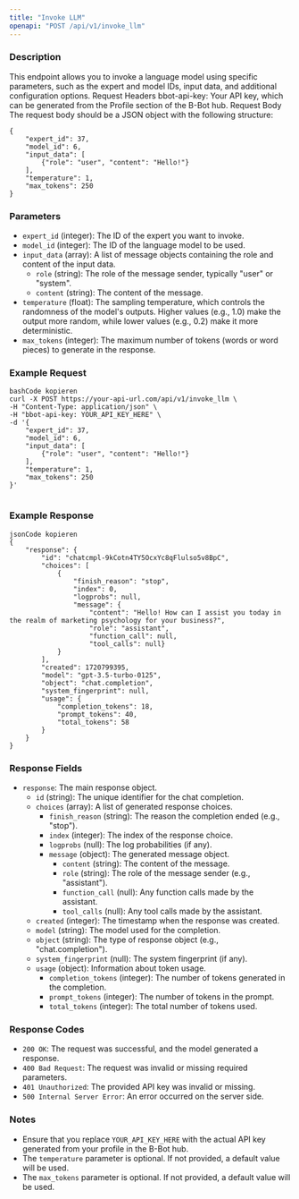 ```yaml
---
title: "Invoke LLM"
openapi: "POST /api/v1/invoke_llm"
---
```


### Description

This endpoint allows you to invoke a language model using specific parameters, such as the expert and model IDs, input data, and additional configuration options.
Request Headers
bbot-api-key: Your API key, which can be generated from the Profile section of the B-Bot hub.
Request Body
The request body should be a JSON object with the following structure:

```
{
    "expert_id": 37,
    "model_id": 6,
    "input_data": [
        {"role": "user", "content": "Hello!"}
    ],
    "temperature": 1,
    "max_tokens": 250
}
```

### Parameters

- `expert_id` (integer): The ID of the expert you want to invoke.
- `model_id` (integer): The ID of the language model to be used.
- `input_data` (array): A list of message objects containing the role and content of the input data.
  - `role` (string): The role of the message sender, typically "user" or "system".
  - `content` (string): The content of the message.
- `temperature` (float): The sampling temperature, which controls the randomness of the model's outputs. Higher values (e.g., 1.0) make the output more random, while lower values (e.g., 0.2) make it more deterministic.
- `max_tokens` (integer): The maximum number of tokens (words or word pieces) to generate in the response.

### Example Request

```
bashCode kopieren
curl -X POST https://your-api-url.com/api/v1/invoke_llm \
-H "Content-Type: application/json" \
-H "bbot-api-key: YOUR_API_KEY_HERE" \
-d '{
    "expert_id": 37,
    "model_id": 6,
    "input_data": [
        {"role": "user", "content": "Hello!"}
    ],
    "temperature": 1,
    "max_tokens": 250
}'


```

### Example Response

```
jsonCode kopieren
{
    "response": {
        "id": "chatcmpl-9kCotn4TY5OcxYc8qFlulso5v8BpC",
        "choices": [
            {
                "finish_reason": "stop",
                "index": 0,
                "logprobs": null,
                "message": {
                    "content": "Hello! How can I assist you today in the realm of marketing psychology for your business?",
                    "role": "assistant",
                    "function_call": null,
                    "tool_calls": null}
            }
        ],
        "created": 1720799395,
        "model": "gpt-3.5-turbo-0125",
        "object": "chat.completion",
        "system_fingerprint": null,
        "usage": {
            "completion_tokens": 18,
            "prompt_tokens": 40,
            "total_tokens": 58
        }
    }
}

```

### Response Fields

- `response`: The main response object.
  - `id` (string): The unique identifier for the chat completion.
  - `choices` (array): A list of generated response choices.
    - `finish_reason` (string): The reason the completion ended (e.g., "stop").
    - `index` (integer): The index of the response choice.
    - `logprobs` (null): The log probabilities (if any).
    - `message` (object): The generated message object.
      - `content` (string): The content of the message.
      - `role` (string): The role of the message sender (e.g., "assistant").
      - `function_call` (null): Any function calls made by the assistant.
      - `tool_calls` (null): Any tool calls made by the assistant.
  - `created` (integer): The timestamp when the response was created.
  - `model` (string): The model used for the completion.
  - `object` (string): The type of response object (e.g., "chat.completion").
  - `system_fingerprint` (null): The system fingerprint (if any).
  - `usage` (object): Information about token usage.
    - `completion_tokens` (integer): The number of tokens generated in the completion.
    - `prompt_tokens` (integer): The number of tokens in the prompt.
    - `total_tokens` (integer): The total number of tokens used.

### Response Codes

- `200 OK`: The request was successful, and the model generated a response.
- `400 Bad Request`: The request was invalid or missing required parameters.
- `401 Unauthorized`: The provided API key was invalid or missing.
- `500 Internal Server Error`: An error occurred on the server side.

### Notes

- Ensure that you replace `YOUR_API_KEY_HERE` with the actual API key generated from your profile in the B-Bot hub.
- The `temperature` parameter is optional. If not provided, a default value will be used.
- The `max_tokens` parameter is optional. If not provided, a default value will be used.

